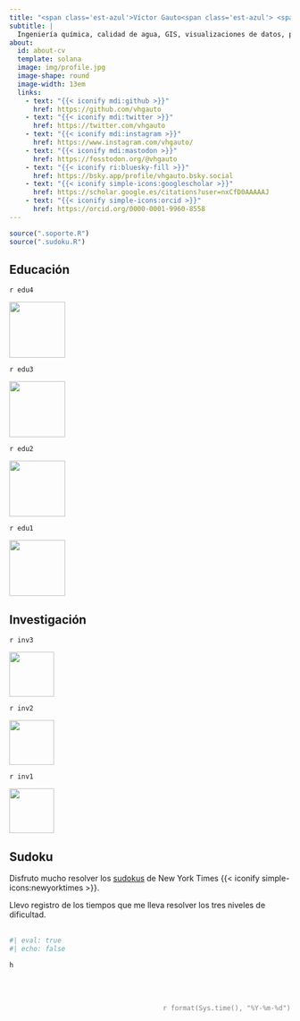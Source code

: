 ```yaml
---
title: "<span class='est-azul'>Víctor Gauto<span class='est-azul'> <span class='est-blanco'>{{< iconify fluent-emoji-high-contrast:victory-hand >}}</span>"
subtitle: |
  Ingeniería química, calidad de agua, GIS, visualizaciones de datos, películas, sudokus, `R`.
about:
  id: about-cv
  template: solana
  image: img/profile.jpg
  image-shape: round
  image-width: 13em
  links:
    - text: "{{< iconify mdi:github >}}"
      href: https://github.com/vhgauto
    - text: "{{< iconify mdi:twitter >}}"
      href: https://twitter.com/vhgauto
    - text: "{{< iconify mdi:instagram >}}"
      href: https://www.instagram.com/vhgauto/
    - text: "{{< iconify mdi:mastodon >}}"
      href: https://fosstodon.org/@vhgauto
    - text: "{{< iconify ri:bluesky-fill >}}"
      href: https://bsky.app/profile/vhgauto.bsky.social
    - text: "{{< iconify simple-icons:googlescholar >}}"
      href: https://scholar.google.es/citations?user=nxCfD0AAAAAJ
    - text: "{{< iconify simple-icons:orcid >}}"
      href: https://orcid.org/0000-0001-9960-8558
---
```


```r
source(".soporte.R")
source(".sudoku.R")
```

::: {#about-cv}
:::

## Educación

:::: {.grid}
::: {.g-col-9}
`r edu4`
:::

::: {.g-col-3}
![](img/logo_ig.jpg){fig-align="center" height="100"}
:::

::: {.g-col-9}
`r edu3`
:::

::: {.g-col-3}
![](img/logo_ig.jpg){fig-align="center" height="100px"}
:::

::: {.g-col-9}
`r edu2`
:::

::: {.g-col-3}
![](img/logo_sogang.png){fig-align="center" height="100px"}
:::

::: {.g-col-9}
`r edu1`
:::

::: {.g-col-3}
![](img/logo_utn.png){fig-align="center" height="100px"}
:::
::::

## Investigación

:::: {.grid}
::: {.g-col-9}
`r inv3`
:::

::: {.g-col-3}
![](img/logo_utn.png){fig-align="center" height="80px"}
:::

::: {.g-col-9}
`r inv2`
:::

::: {.g-col-3}
![](img/logo_irea.png){fig-align="center" height="80px"}
:::

::: {.g-col-9}
`r inv1`
:::

::: {.g-col-3}
![](img/logo_sogang.png){fig-align="center" height="80px"}
:::
::::

## Sudoku

Disfruto mucho resolver los [sudokus](https://www.nytimes.com/puzzles/sudoku) de New York Times {{< iconify simple-icons:newyorktimes >}}.

Llevo registro de los tiempos que me lleva resolver los tres niveles de dificultad. <br> <br>

```r
#| eval: true
#| echo: false

h
```

::: {.column-screen-right}

<br>
<br>
<p style='color:grey; text-align: right; font-family: JetBrains Mono'>`r format(Sys.time(), "%Y-%m-%d")`</p>

:::
